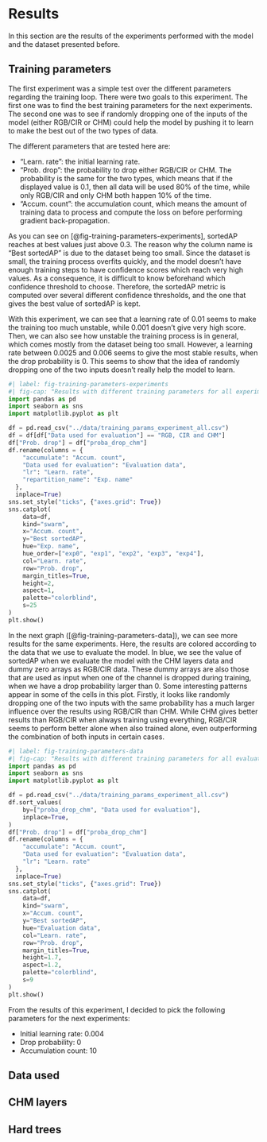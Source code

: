# Results

In this section are the results of the experiments performed with the model and the dataset presented before.

## Training parameters

The first experiment was a simple test over the different parameters regarding the training loop. There were two goals to this experiment. The first one was to find the best training parameters for the next experiments. The second one was to see if randomly dropping one of the inputs of the model (either RGB/CIR or CHM) could help the model by pushing it to learn to make the best out of the two types of data.

The different parameters that are tested here are:

- "Learn. rate": the initial learning rate.
- "Prob. drop": the probability to drop either RGB/CIR or CHM. The probability is the same for the two types, which means that if the displayed value is 0.1, then all data will be used 80% of the time, while only RGB/CIR and only CHM both happen 10% of the time.
- "Accum. count": the accumulation count, which means the amount of training data to process and compute the loss on before performing gradient back-propagation.

As you can see on [@fig-training-parameters-experiments], sortedAP reaches at best values just above 0.3. The reason why the column name is "Best sortedAP" is due to the dataset being too small. Since the dataset is small, the training process overfits quickly, and the model doesn't have enough training steps to have confidence scores which reach very high values. As a consequence, it is difficult to know beforehand which confidence threshold to choose. Therefore, the sortedAP metric is computed over several different confidence thresholds, and the one that gives the best value of sortedAP is kept.

With this experiment, we can see that a learning rate of 0.01 seems to make the training too much unstable, while 0.001 doesn't give very high score. Then, we can also see how unstable the training process is in general, which comes mostly from the dataset being too small. However, a learning rate between 0.0025 and 0.006 seems to give the most stable results, when the drop probability is 0. This seems to show that the idea of randomly dropping one of the two inputs doesn't really help the model to learn.

```python
#| label: fig-training-parameters-experiments
#| fig-cap: "Results with different training parameters for all experiments"
import pandas as pd
import seaborn as sns
import matplotlib.pyplot as plt

df = pd.read_csv("../data/training_params_experiment_all.csv")
df = df[df["Data used for evaluation"] == "RGB, CIR and CHM"]
df["Prob. drop"] = df["proba_drop_chm"]
df.rename(columns = {
    "accumulate": "Accum. count",
    "Data used for evaluation": "Evaluation data",
    "lr": "Learn. rate",
    "repartition_name": "Exp. name"
  },
  inplace=True)
sns.set_style("ticks", {"axes.grid": True})
sns.catplot(
    data=df,
    kind="swarm",
    x="Accum. count",
    y="Best sortedAP",
    hue="Exp. name",
    hue_order=["exp0", "exp1", "exp2", "exp3", "exp4"],
    col="Learn. rate",
    row="Prob. drop",
    margin_titles=True,
    height=2,
    aspect=1,
    palette="colorblind",
    s=25
)
plt.show()
```

In the next graph ([@fig-training-parameters-data]), we can see more results for the same experiments. Here, the results are colored according to the data that we use to evaluate the model. In blue, we see the value of sortedAP when we evaluate the model with the CHM layers data and dummy zero arrays as RGB/CIR data. These dummy arrays are also those that are used as input when one of the channel is dropped during training, when we have a drop probability larger than 0. Some interesting patterns appear in some of the cells in this plot. Firstly, it looks like randomly dropping one of the two inputs with the same probability has a much larger influence over the results using RGB/CIR than CHM. While CHM gives better results than RGB/CIR when always training using everything, RGB/CIR seems to perform better alone when also trained alone, even outperforming the combination of both inputs in certain cases.

```python
#| label: fig-training-parameters-data
#| fig-cap: "Results with different training parameters for all evaluation data setups"
import pandas as pd
import seaborn as sns
import matplotlib.pyplot as plt

df = pd.read_csv("../data/training_params_experiment_all.csv")
df.sort_values(
    by=["proba_drop_chm", "Data used for evaluation"],
    inplace=True,
)
df["Prob. drop"] = df["proba_drop_chm"]
df.rename(columns = {
    "accumulate": "Accum. count",
    "Data used for evaluation": "Evaluation data",
    "lr": "Learn. rate"
  },
  inplace=True)
sns.set_style("ticks", {"axes.grid": True})
sns.catplot(
    data=df,
    kind="swarm",
    x="Accum. count",
    y="Best sortedAP",
    hue="Evaluation data",
    col="Learn. rate",
    row="Prob. drop",
    margin_titles=True,
    height=1.7,
    aspect=1.2,
    palette="colorblind",
    s=9
)
plt.show()
```

From the results of this experiment, I decided to pick the following parameters for the next experiments:

- Initial learning rate: 0.004
- Drop probability: 0
- Accumulation count: 10

## Data used

## CHM layers

## Hard trees
